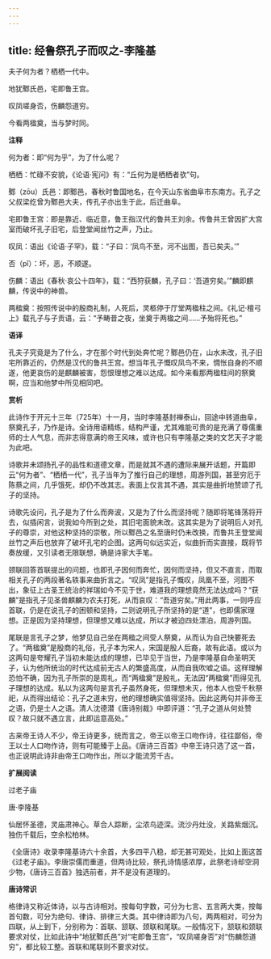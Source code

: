 ```yaml
---
---
---
```

title: 经鲁祭孔子而叹之-李隆基
---

夫子何为者？栖栖一代中。

地犹鄹氏邑，宅即鲁王宫。

叹凤嗟身否，伤麟怨道穷。

今看两楹奠，当与梦时同。

**注释**

何为者：即“何为乎”，为了什么呢？

栖栖：忙碌不安貌，《论语·宪问》有：“丘何为是栖栖者欤”句。

鄹（zōu）氏邑：即鄹邑，春秋时鲁国地名，在今天山东省曲阜市东南方。孔子之父叔梁纥曾为鄹邑大夫，传孔子亦出生于此，后迁曲阜。

宅即鲁王宫：即是靠近、临近意，鲁王指汉代的鲁共王刘余。传鲁共王曾因扩大宫室而破坏孔子旧宅，后登堂闻丝竹之声，乃止。

叹凤：语出《论语·子罕》，载：“子曰：‘凤鸟不至，河不出图，吾已矣夫。’”

否（pǐ）：坏，恶，不顺遂。

伤麟：语出《春秋·哀公十四年》，载：“西狩获麟，孔子曰：‘吾道穷矣。’”麟即麒麟，传说中的神兽。

两楹奠：按照传说中的殷商礼制，人死后，灵柩停于厅堂两楹柱之间。《礼记·檀弓上》载孔子与子贡语，云：“予畴昔之夜，坐奠于两楹之间……予殆将死也。”

**语译**

孔夫子究竟是为了什么，才在那个时代到处奔忙呢？鄹邑仍在，山水未改，孔子旧宅所靠近的，仍然是汉代的鲁共王宫。想当年孔子慨叹凤鸟不来，惆怅自身的不顺遂，他更哀伤的是麒麟被害，怨恨理想之难以达成。如今来看那两楹柱间的祭奠啊，应当和他梦中所见相同吧。

**赏析**

此诗作于开元十三年（725年）十一月，当时李隆基封禅泰山，回途中转道曲阜，祭奠孔子，乃作是诗。全诗用语精练，结构严谨，尤其难能可贵的是充满了尊儒重师的士人气息，而非志得意满的帝王风味，或许也只有李隆基之类的文艺天子才能为此吧。

诗歌并未颂扬孔子的品性和道德文章，而是就其不遇的遭际来展开话题，开篇即云“何为者”、“栖栖一代”，孔子当年为了推行自己的理想，周游列国，甚至穷厄于陈蔡之间，几乎饿死，却仍不改其志。表面上仅言其不遇，其实是曲折地赞颂了孔子的坚持。

诗歌先设问，孔子是为了什么而奔波，又是为了什么而坚持呢？随即将笔锋荡将开去，似插闲言，说我如今所到之处，其旧宅面貌未改。这其实是为了说明后人对孔子的尊崇，对他这种坚持的崇敬，所以鄹邑之名至唐时仍未改换，而鲁共王登堂闻丝竹之声后也放弃了破坏孔宅的企图。这两句似远实近，似曲折而实直接，既将节奏放缓，又引读者无限联想，确是诗家大手笔。

颈联回答首联提出的问题，也即孔子因何而奔忙，因何而坚持，但又不直言，而取相关孔子的两段著名轶事来曲折言之。“叹凤”是指孔子慨叹，凤凰不至，河图不出，象征上古圣王统治的祥瑞如今不见于世，难道我的理想竟然无法达成吗？“获麟”是指孔子见圣兽麒麟为农夫打死，从而哀叹：“吾道穷矣。”用此两事，一则呼应首联，仍是在说孔子的困顿和坚持，二则说明孔子所坚持的是“道”，也即儒家理想。正是因为坚持理想，但理想又难以达成，所以才被迫四处漂泊，周游列国。

尾联是言孔子之梦，他梦见自己坐在两楹之间受人祭奠，从而认为自己快要死去了。“两楹奠”是殷商的礼俗，孔子本为宋人，宋国是殷人后裔，故有此语。或以为这两句是夸耀孔子当初未能达成的理想，已毕见于当世，乃是李隆基自命圣明天子，认为他所统治的时代达成前无古人的繁盛高度，从而自我吹嘘之语。这样理解恐怕不确，因为孔子所崇的是周礼，而“两楹奠”是殷礼，无法因“两楹奠”而得见孔子理想的达成。私以为这两句是言孔子虽然身死，但理想未灭，他本人也受千秋祭祀，从而得出结论：孔子之道未穷，他的理想确实值得坚持。因此这两句并非帝王之语，仍是士人之语。清人沈德潜《唐诗别裁》中即评道：“孔子之道从何处赞叹？故只就不遇立言，此即运意高处。”

古来帝王诗人不少，帝王诗更多，统而言之，帝王以帝王口吻作诗，往往鄙俗，帝王以士人口吻作诗，则有可能臻于上品。《唐诗三百首》中帝王诗只选了这一首，也正说明此诗非由帝王口吻作出，所以才能流芳千古。

**扩展阅读**

过老子庙

唐·李隆基

仙居怀圣德，灵庙肃神心。草合人踪断，尘浓鸟迹深。流沙丹灶没，关路紫烟沉。独伤千载后，空余松柏林。

《全唐诗》收录李隆基诗六十余首，大多四平八稳，却无甚可观处，比如上面这首《过老子庙》。李唐崇儒而重道，但两诗比较，祭孔诗情感浓厚，此祭老诗却空洞少物，《唐诗三百首》独选前者，并不是没有道理的。

**唐诗常识**

格律诗又称近体诗，以与古诗相对。按每句字数，可分为七言、五言两大类，按每首句数，可分为绝句、律诗、排律三大类。其中律诗即为八句，两两相对，可分为四联，从上到下，分别称为：首联、颔联、颈联和尾联。一般情况下，颔联和颈联要求对仗，比如此诗中“地犹鄹氏邑”对“宅即鲁王宫”，“叹凤嗟身否”对“伤麟怨道穷”，都比较工整。首联和尾联则不要求对仗。